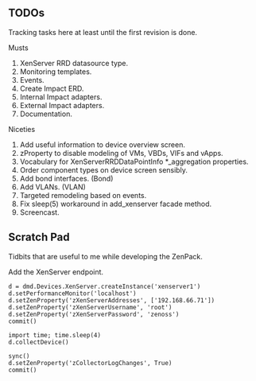 == TODOs ==

Tracking tasks here at least until the first revision is done.

;Musts
# XenServer RRD datasource type.
# Monitoring templates.
# Events.
# Create Impact ERD.
# Internal Impact adapters.
# External Impact adapters.
# Documentation.

;Niceties
# Add useful information to device overview screen.
# zProperty to disable modeling of VMs, VBDs, VIFs and vApps.
# Vocabulary for XenServerRRDDataPointInfo *_aggregation properties.
# Order component types on device screen sensibly.
# Add bond interfaces. (Bond)
# Add VLANs. (VLAN)
# Targeted remodeling based on events.
# Fix sleep(5) workaround in add_xenserver facade method.
# Screencast.

== Scratch Pad ==

Tidbits that are useful to me while developing the ZenPack.

;Add the XenServer endpoint.
<pre>
d = dmd.Devices.XenServer.createInstance('xenserver1')
d.setPerformanceMonitor('localhost')
d.setZenProperty('zXenServerAddresses', ['192.168.66.71'])
d.setZenProperty('zXenServerUsername', 'root')
d.setZenProperty('zXenServerPassword', 'zenoss')
commit()

import time; time.sleep(4)
d.collectDevice()

sync()
d.setZenProperty('zCollectorLogChanges', True)
commit()
</pre>
